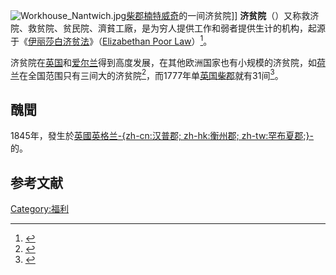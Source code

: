 [[File:Workhouse_Nantwich.jpg|thumb]][[柴郡|柴郡]][[楠特威奇|楠特威奇]]的一间济贫院]]
'''济贫院'''（{{lang|en|workhouse}}）又称救济院、救贫院、贫民院、濟貧工廠，是为穷人提供工作和弱者提供生计的机构，起源于《[[伊丽莎白济贫法|伊丽莎白济贫法]]》（[[w:Act_for_the_Relief_of_the_Poor_1601|Elizabethan Poor Law]]）<ref name=>{{cite journal|last=郭家宏, 唐艳|title=19世纪英国济贫院制度评析|url=http://www.lw23.com/pdf_00d07161-25da-455a-94a2-54d754b4e80a/lunwen.pdf|journal=史学月刊|year=2007|issue=2|pages=81-89|deadurl=yes|archiveurl=https://web.archive.org/web/20150112235859/http://www.lw23.com/pdf_00d07161-25da-455a-94a2-54d754b4e80a/lunwen.pdf|archivedate=2015-01-12}}</ref>。

济贫院在[[英国|英国]]和[[爱尔兰|爱尔兰]]得到高度发展，在其他欧洲国家也有小规模的济贫院，如[[荷兰|荷兰]]在全国范围只有三间大的济贫院<ref>{{citation |last=Higginbotham |first=Peter |title=The Workhouse Outside Britain |url=http://users.ox.ac.uk/~peter/workhouse/world/ |publisher=The Workhouse Web Site |accessdate=10 April 2010 |archive-date=2016-03-03 |archive-url=https://web.archive.org/web/20160303183552/http://users.ox.ac.uk/~peter/workhouse/world/ |dead-url=no }}</ref>，而1777年单[[英国|英国]][[柴郡|柴郡]]就有31间<ref name=FowlerP47>{{Harvnb|Fowler|2008|p=47}}</ref>。

== 醜聞 ==
1845年，發生於[[英國|英國]][[英格兰|英格兰]][[漢普郡|-{zh-cn:汉普郡; zh-hk:衡州郡; zh-tw:罕布夏郡;}-]]{{tsl|en|Andover, Hampshire|安杜弗鎮 (罕布夏郡)|安杜弗鎮}}的{{tsl|en|Andover workhouse scandal|安杜弗救濟院醜聞}}。

== 参考文献 ==
{{Reflist}}

{{stub}}

[[Category:福利|Category:福利]]